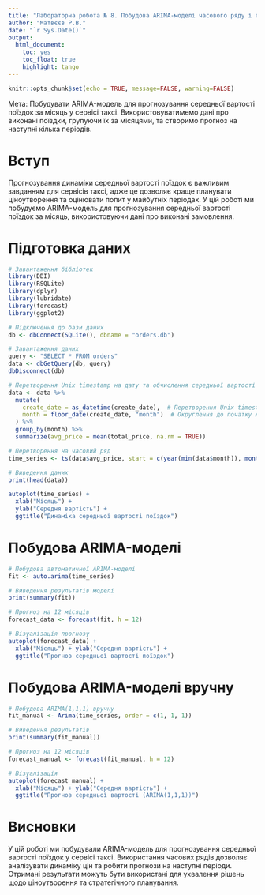 ```yaml
---
title: "Лабораторна робота № 8. Побудова ARIMA-моделі часового ряду і прогнозування на її основі (short version)"
author: "Матвєєв Р.В."
date: "`r Sys.Date()`"
output: 
  html_document:
    toc: yes
    toc_float: true
    highlight: tango
---
```


```r
knitr::opts_chunk$set(echo = TRUE, message=FALSE, warning=FALSE)
```

Мета: Побудувати ARIMA-модель для прогнозування середньої вартості поїздок за місяць у сервісі таксі. Використовуватимемо дані про виконані поїздки, групуючи їх за місяцями, та створимо прогноз на наступні кілька періодів.

# Вступ

Прогнозування динаміки середньої вартості поїздок є важливим завданням для сервісів таксі, адже це дозволяє краще планувати ціноутворення та оцінювати попит у майбутніх періодах. У цій роботі ми побудуємо ARIMA-модель для прогнозування середньої вартості поїздок за місяць, використовуючи дані про виконані замовлення.

# Підготовка даних

```r
# Завантаження бібліотек
library(DBI)
library(RSQLite)
library(dplyr)
library(lubridate)
library(forecast)
library(ggplot2)

```

```r

# Підключення до бази даних
db <- dbConnect(SQLite(), dbname = "orders.db")

# Завантаження даних
query <- "SELECT * FROM orders"
data <- dbGetQuery(db, query)
dbDisconnect(db)

# Перетворення Unix timestamp на дату та обчислення середньої вартості поїздок за місяць
data <- data %>%
  mutate(
    create_date = as_datetime(create_date),  # Перетворення Unix timestamp у дату
    month = floor_date(create_date, "month")  # Округлення до початку місяця
  ) %>%
  group_by(month) %>%
  summarize(avg_price = mean(total_price, na.rm = TRUE))

# Перетворення на часовий ряд
time_series <- ts(data$avg_price, start = c(year(min(data$month)), month(min(data$month))), frequency = 12)

# Виведення даних
print(head(data))

autoplot(time_series) +
  xlab("Місяць") +
  ylab("Середня вартість") +
  ggtitle("Динаміка середньої вартості поїздок")

```

# Побудова ARIMA-моделі

```r

# Побудова автоматичної ARIMA-моделі
fit <- auto.arima(time_series)

# Виведення результатів моделі
print(summary(fit))

# Прогноз на 12 місяців
forecast_data <- forecast(fit, h = 12)

# Візуалізація прогнозу
autoplot(forecast_data) +
  xlab("Місяць") + ylab("Середня вартість") +
  ggtitle("Прогноз середньої вартості поїздок")
```

# Побудова ARIMA-моделі вручну

```r
# Побудова ARIMA(1,1,1) вручну
fit_manual <- Arima(time_series, order = c(1, 1, 1))

# Виведення результатів
print(summary(fit_manual))

# Прогноз на 12 місяців
forecast_manual <- forecast(fit_manual, h = 12)

# Візуалізація
autoplot(forecast_manual) +
  xlab("Місяць") + ylab("Середня вартість") +
  ggtitle("Прогноз середньої вартості (ARIMA(1,1,1))")

```


# Висновки

У цій роботі ми побудували ARIMA-модель для прогнозування середньої вартості поїздок у сервісі таксі. Використання часових рядів дозволяє аналізувати динаміку цін та робити прогнози на наступні періоди. Отримані результати можуть бути використані для ухвалення рішень щодо ціноутворення та стратегічного планування.

